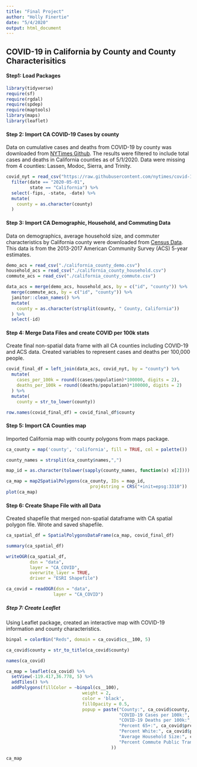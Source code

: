 ```yaml
---
title: "Final Project"
author: "Holly Finertie"
date: "5/4/2020"
output: html_document
---
```


## COVID-19 in California by County and County Characterisitics


#### Step1: Load Packages
```r
library(tidyverse)
require(sf)
require(rgdal)
require(spdep)
require(maptools)
library(maps)
library(leaflet)
```

#### Step 2: Import CA COVID-19 Cases by county

Data on cumulative cases and deaths from COVID-19 by county was downloaded from [NYTimes Github](https://github.com/nytimes/covid-19-data). The results were filtered to include total cases and deaths in California counties as of 5/1/2020. Data were missing from 4 counties: Lassen, Modoc, Sierra, and Trinity. 

```r
covid_nyt = read_csv("https://raw.githubusercontent.com/nytimes/covid-19-data/master/us-counties.csv") %>% 
  filter(date == "2020-05-01",
         state == "California") %>% 
  select(-fips, -state, -date) %>% 
  mutate(
    county = as.character(county)
  )
```


#### Step 3: Import CA Demographic, Household, and Commuting Data

Data on demographics, average household size, and commuter characteristics by California county were downloaded from [Census Data](https://data.census.gov/cedsci/). This data is from the 2013-2017 American Community Survey (ACS) 5-year estimates. 

```r
demo_acs = read_csv("./california_county_demo.csv")
household_acs = read_csv("./california_county_household.csv")
commute_acs = read_csv("./california_county_commute.csv")

data_acs = merge(demo_acs, household_acs, by = c("id", "county")) %>% 
  merge(commute_acs, by = c("id", "county")) %>% 
  janitor::clean_names() %>% 
  mutate(
    county = as.character(strsplit(county, " County, California"))
  ) %>% 
  select(-id)

```

#### Step 4: Merge Data Files and create COVID per 100k stats

Create final non-spatial data frame with all CA counties including COVID-19 and ACS data. Created variables to represent cases and deaths per 100,000 people. 

```r
covid_final_df = left_join(data_acs, covid_nyt, by = "county") %>% 
  mutate(
    cases_per_100k = round((cases/population)*100000, digits = 2), 
    deaths_per_100k = round((deaths/population)*100000, digits = 2)
  ) %>% 
  mutate(
    county = str_to_lower(county))

row.names(covid_final_df) = covid_final_df$county
```

#### Step 5: Import CA Counties map

Imported California map with county polygons from maps package. 

```r
ca_county = map('county', 'california', fill = TRUE, col = palette())

county_names = strsplit(ca_county$names,",")

map_id = as.character(tolower(sapply(county_names, function(x) x[2])))

ca_map = map2SpatialPolygons(ca_county, IDs = map_id, 
                                proj4string = CRS("+init=epsg:3310"))
plot(ca_map)
```


#### Step 6: Create Shape File with all Data

Created shapefile that merged non-spatial dataframe with CA spatial polygon file. Wrote and saved shapefile. 

```r
ca_spatial_df = SpatialPolygonsDataFrame(ca_map, covid_final_df)

summary(ca_spatial_df)

writeOGR(ca_spatial_df, 
         dsn = "data", 
         layer = "CA_COVID",
         overwrite_layer = TRUE,
         driver = "ESRI Shapefile")

ca_covid = readOGR(dsn = "data",
                  layer = "CA_COVID") 

```


##### Step 7: Create Leaflet

Using Leaflet package, created an interactive map with COVID-19 information and county characteristics. 

```r
binpal = colorBin("Reds", domain = ca_covid$cs__100, 5)

ca_covid$county = str_to_title(ca_covid$county)

names(ca_covid)

ca_map = leaflet(ca_covid) %>% 
  setView(-119.417,36.778, 5) %>%
  addTiles() %>% 
  addPolygons(fillColor = ~binpal(cs__100),
                             weight = 2,
                             color = 'black',
                             fillOpacity = 0.5,
                             popup = paste("County:", ca_covid$county, "<br>", 
                                           "COVID-19 Cases per 100k:", ca_covid$cs__100, "<br>",
                                           "COVID-19 Deaths per 100k:", ca_covid$dt__100, "<br>",
                                           "Percent 65+:", ca_covid$prcn_65, "<br>",
                                           "Percent White:", ca_covid$prcnt_w, "<br>",
                                           "Average Household Size:", ca_covid$hshld_s, "<br>", 
                                           "Percent Commute Public Transportation", ca_covid$prcnt_p_, "<br>"
                                        ))

ca_map
```



